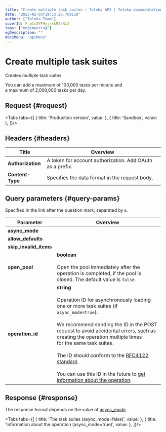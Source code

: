 ```yaml
---
title: "Create multiple task suites — Toloka API | Toloka documentation"
date: "2023-02-03T19:53:26.769110"
author: ["Toloka Team"]
coverId: F_bIcOYF9yjrxkPZrXc3
tags: ["engineering"]
ogDescription: ""
docsMenu: "apiMenu"
---
```



# Create multiple task suites

<Announce/>

Creates multiple task suites.

<Note mode="restriction" title="Restriction">

You can add a maximum of 100,000 tasks per minute and a maximum of 2,000,000 tasks per day.

</Note>

## Request {#request}

<Tabs tabs={[
  { title: 'Production version', value: <CreateTaskSuiteBatchList1/> },
  { title: 'Sandbox', value: <CreateTaskSuiteBatchList2/> },
]}/>

## Headers {#headers}

Title | Overview
----- | -----
**Authorization** | A token for account authorization. Add OAuth as a prefix. ||
**Content-Type** | Specifies the data format in the request body.

## Query parameters {#query-params}

Specified in the link after the question mark; separated by `&`.

Parameter | Overview
----- | -----
**async_mode** | <CreateTaskSuiteBatchTable1/>
**allow_defaults** | <CreateTaskSuiteBatchTable2/>
**skip_invalid_items** | <CreateTaskSuiteBatchTable3/>
**open_pool** | **boolean**<br/><br/>Open the pool immediately after the operation is completed, if the pool is closed. The default value is `false`.
**operation_id** | **string**<br/><br/>Operation ID for asynchronously loading one or more task suites (if `async_mode=true`).<br/><br/>We recommend sending the ID in the POST request to avoid accidental errors, such as creating the operation multiple times for the same task suites.<br/><br/>The ID should conform to the [RFC4122 standard](https://tools.ietf.org/html/rfc4122).<br/><br/>You can use this ID in the future to [get information about the operation](/docs-new/api/operations).

## Response {#response}

The response format depends on the value of [async_mode](#async_mode).

<Tabs tabs={[
  { title: 'The task suites (async_mode=false)', value: <CreateTaskSuiteBatchList3/> },
  { title: 'Information about the operation (async_mode=true)', value: <CreateTaskSuiteBatchList4/> },
]}/>
